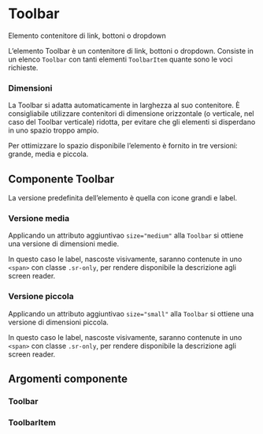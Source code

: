 
<Meta title='Documentazione/Menu di navigazione/Toolbar' of={Toolbar} />

# Toolbar
Elemento contenitore di link, bottoni o dropdown

L’elemento Toolbar è un contenitore di link, bottoni o dropdown. Consiste in un elenco `Toolbar` con tanti elementi `ToolbarItem` quante sono le voci richieste.

### Dimensioni

La Toolbar si adatta automaticamente in larghezza al suo contenitore. È consigliabile utilizzare contenitori di dimensione orizzontale (o verticale, nel caso del Toolbar verticale) ridotta, per evitare che gli elementi si disperdano in uno spazio troppo ampio.

Per ottimizzare lo spazio disponibile l’elemento è fornito in tre versioni: grande, media e piccola.

## Componente Toolbar

La versione predefinita dell’elemento è quella con icone grandi e label.

<Canvas>
  <Story id='componenti-toolbar--esempio' />
</Canvas>

### Versione media

Applicando un attributo aggiuntivao `size="medium"` alla `Toolbar` si ottiene una versione di dimensioni medie.

In questo caso le label, nascoste visivamente, saranno contenute in uno `<span>` con classe `.sr-only`, per rendere disponibile la descrizione agli screen reader.

<Canvas>
  <Story id='componenti-toolbar--esempio-medium' />
</Canvas>

### Versione piccola

Applicando un attributo aggiuntivao `size="small"` alla `Toolbar` si ottiene una versione di dimensioni piccola.

In questo caso le label, nascoste visivamente, saranno contenute in uno `<span>` con classe `.sr-only`, per rendere disponibile la descrizione agli screen reader.

<Canvas>
  <Story id='componenti-toolbar--esempio-small' />
</Canvas>

## Argomenti componente

### Toolbar

<ArgsTable of={Toolbar} />

### ToolbarItem

<ArgsTable of={ToolbarItem} />

